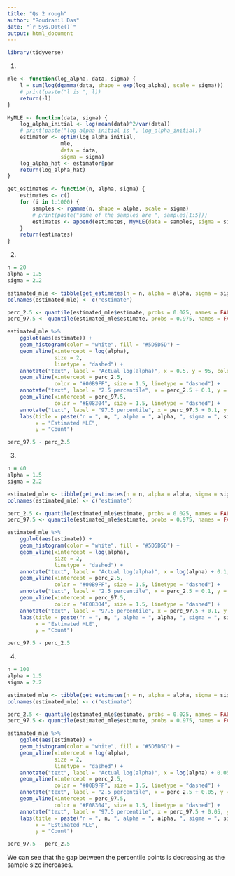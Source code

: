 ```yaml
---
title: "Qs 2 rough"
author: "Roudranil Das"
date: "`r Sys.Date()`"
output: html_document
---
```


```r
library(tidyverse)
```

1. 
```r
mle <- function(log_alpha, data, sigma) {
    l = sum(log(dgamma(data, shape = exp(log_alpha), scale = sigma)))
    # print(paste("l is ", l))
    return(-l)
}

MyMLE <- function(data, sigma) {
    log_alpha_initial <- log(mean(data)^2/var(data))
    # print(paste("log alpha initial is ", log_alpha_initial))
    estimator <- optim(log_alpha_initial,
                 mle,
                 data = data,
                 sigma = sigma)
    log_alpha_hat <- estimator$par
    return(log_alpha_hat)
}
```


```r
get_estimates <- function(n, alpha, sigma) {
    estimates <- c()
    for (i in 1:1000) {
        samples <- rgamma(n, shape = alpha, scale = sigma)
        # print(paste("some of the samples are ", samples[1:5]))
        estimates <- append(estimates, MyMLE(data = samples, sigma = sigma))
    }
    return(estimates)
}
```

2. 
```r
n = 20
alpha = 1.5
sigma = 2.2

estimated_mle <- tibble(get_estimates(n = n, alpha = alpha, sigma = sigma))
colnames(estimated_mle) <- c("estimate")

perc_2.5 <- quantile(estimated_mle$estimate, probs = 0.025, names = FALSE)
perc_97.5 <- quantile(estimated_mle$estimate, probs = 0.975, names = FALSE)

estimated_mle %>% 
    ggplot(aes(estimate)) +
    geom_histogram(color = "white", fill = "#5D5D5D") +
    geom_vline(xintercept = log(alpha), 
               size = 2,
               linetype = "dashed") +
    annotate("text", label = "Actual log(alpha)", x = 0.5, y = 95, color = "black") +
    geom_vline(xintercept = perc_2.5, 
               color = "#00B9FF", size = 1.5, linetype = "dashed") +
    annotate("text", label = "2.5 percentile", x = perc_2.5 + 0.1, y = 95, color = "#00B9FF") +
    geom_vline(xintercept = perc_97.5, 
               color = "#E08304", size = 1.5, linetype = "dashed") +
    annotate("text", label = "97.5 percentile", x = perc_97.5 + 0.1, y = 95, color = "#E08304") +
    labs(title = paste("n = ", n, ", alpha = ", alpha, ", sigma = ", sigma),
         x = "Estimated MLE",
         y = "Count")

perc_97.5 - perc_2.5
```

3.
```r
n = 40
alpha = 1.5
sigma = 2.2

estimated_mle <- tibble(get_estimates(n = n, alpha = alpha, sigma = sigma))
colnames(estimated_mle) <- c("estimate")

perc_2.5 <- quantile(estimated_mle$estimate, probs = 0.025, names = FALSE)
perc_97.5 <- quantile(estimated_mle$estimate, probs = 0.975, names = FALSE)

estimated_mle %>% 
    ggplot(aes(estimate)) +
    geom_histogram(color = "white", fill = "#5D5D5D") +
    geom_vline(xintercept = log(alpha), 
               size = 2,
               linetype = "dashed") +
    annotate("text", label = "Actual log(alpha)", x = log(alpha) + 0.1, y = 95, color = "black") +
    geom_vline(xintercept = perc_2.5, 
               color = "#00B9FF", size = 1.5, linetype = "dashed") +
    annotate("text", label = "2.5 percentile", x = perc_2.5 + 0.1, y = 95, color = "#00B9FF") +
    geom_vline(xintercept = perc_97.5, 
               color = "#E08304", size = 1.5, linetype = "dashed") +
    annotate("text", label = "97.5 percentile", x = perc_97.5 + 0.1, y = 95, color = "#E08304") +
    labs(title = paste("n = ", n, ", alpha = ", alpha, ", sigma = ", sigma),
         x = "Estimated MLE",
         y = "Count")

perc_97.5 - perc_2.5
```

4. 
```r
n = 100
alpha = 1.5
sigma = 2.2

estimated_mle <- tibble(get_estimates(n = n, alpha = alpha, sigma = sigma))
colnames(estimated_mle) <- c("estimate")

perc_2.5 <- quantile(estimated_mle$estimate, probs = 0.025, names = FALSE)
perc_97.5 <- quantile(estimated_mle$estimate, probs = 0.975, names = FALSE)

estimated_mle %>% 
    ggplot(aes(estimate)) +
    geom_histogram(color = "white", fill = "#5D5D5D") +
    geom_vline(xintercept = log(alpha), 
               size = 2,
               linetype = "dashed") +
    annotate("text", label = "Actual log(alpha)", x = log(alpha) + 0.05, y = 95, color = "black") +
    geom_vline(xintercept = perc_2.5, 
               color = "#00B9FF", size = 1.5, linetype = "dashed") +
    annotate("text", label = "2.5 percentile", x = perc_2.5 + 0.05, y = 95, color = "#00B9FF") +
    geom_vline(xintercept = perc_97.5, 
               color = "#E08304", size = 1.5, linetype = "dashed") +
    annotate("text", label = "97.5 percentile", x = perc_97.5 + 0.05, y = 95, color = "#E08304") +
    labs(title = paste("n = ", n, ", alpha = ", alpha, ", sigma = ", sigma),
         x = "Estimated MLE",
         y = "Count")

perc_97.5 - perc_2.5
```

We can see that the gap between the percentile points is decreasing as the sample size increases.


